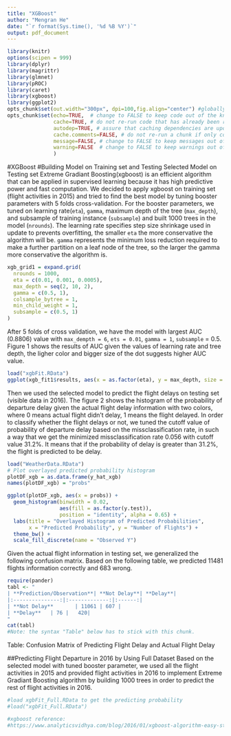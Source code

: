 ```yaml
---
title: "XGBoost"
author: "Mengran He"
date: "`r format(Sys.time(), '%d %B %Y')`"
output: pdf_document
---
```

```r
library(knitr)
options(scipen = 999)
library(dplyr)
library(magrittr)
library(glmnet)
library(pROC)
library(caret)
library(xgboost)
library(ggplot2)
opts_chunk$set(out.width="300px", dpi=100,fig.align="center") #globally set the size of images
opts_chunk$set(echo=TRUE,  # change to FALSE to keep code out of the knitted document
               cache=TRUE, # do not re-run code that has already been run
               autodep=TRUE, # assure that caching dependencies are updated correctly
               cache.comments=FALSE, # do not re-run a chunk if only comments are changed
               message=FALSE, # change to FALSE to keep messages out of the knitted document
               warning=FALSE  # change to FALSE to keep warnings out of the knitted document
               )
```

#XGBoost
#Building Model on Training set and Testing Selected Model on Testing set
Extreme Gradiant Boosting(xgboost) is an efficient algorithm that can be applied in supervised learning because it has high predictive power and fast computation. We decided to apply xgboost on training set (flight activities in 2015) and tried to find the best model by tuning booster parameters with 5 folds cross-validation. For the booster parameters, we tuned on learning rate(`eta`), `gamma`, maximum depth of the tree (`max_depth`), and subsample of training instance (`subsample`) and built 1000 trees in the model (`nrounds`). The learning rate specifies step size shrinkage used in update to prevents overfitting, the smaller `eta` the more conservative the algorithm will be. `gamma` represents the minimum loss reduction required to make a further partition on a leaf node of the tree, so the larger the gamma more conservative the algorithm is.

```r
xgb_grid1 = expand.grid(
  nrounds = 1000,
  eta = c(0.01, 0.001, 0.0005),
  max_depth = seq(2, 10, 2),
  gamma = c(0.5, 1),
  colsample_bytree = 1,    
  min_child_weight = 1,   
  subsample = c(0.5, 1)   
)
```

After 5 folds of cross validation, we have the model with largest AUC (0.8806) value with `max_dempth = 6`, `ets = 0.01`, `gamma = 1`, `subsample` = 0.5. Figure 1 shows the results of AUC given the values of learning rate and tree depth, the ligher color and bigger size of the dot suggests higher AUC value.

```r
load("xgbFit.RData")
ggplot(xgb_fit1$results, aes(x = as.factor(eta), y = max_depth, size = ROC, color = ROC)) + geom_point() + theme_bw() + scale_size_continuous(guide = "none") + labs(x = "Learning Rate (ETA)", y = "Maximum Depth of the Tree", title = "Scatter Plot of AUC given Learning \nRate and Tree Depth")
```

Then we used the selected model to predict the flight delays on testing set (visible data in 2016). The figure 2 shows the histogram of the probability of departure delay given the actual flight delay information with two colors, where 0 means actual flight didn't delay, 1 means the flight delayed. In order to classify whether the flight delays or not, we tuned the cutoff value of probability of departure delay based on the missclassification rate, in such a way that we get the minimized missclassification rate 0.056 with cutoff value 31.2%. It means that if the probability of delay is greater than 31.2%, the flight is predicted to be delay. 

```r
load("WeatherData.RData")
# Plot overlayed predicted probability histogram 
plotDF_xgb = as.data.frame(y_hat_xgb)
names(plotDF_xgb) = "probs"

ggplot(plotDF_xgb, aes(x = probs)) + 
  geom_histogram(binwidth = 0.02, 
                 aes(fill = as.factor(y.test)),
                 position = "identity", alpha = 0.65) +
  labs(title = "Overlayed Histogram of Predicted Probabilities",
       x = "Predicted Probability", y = "Number of Flights") +
  theme_bw() +
  scale_fill_discrete(name = "Observed Y")
```

Given the actual flight information in testing set, we generalized the following confusion matrix. Based on the following table, we predicted 11481 flights information correctly and 683 wrong.

```r
require(pander)
tabl <- "  
| **Prediction/Observation**| **Not Delay**| **Delay**|
|:---------------:|:-------------:|:------:|
| **Not Delay**       | 11061 | 607 |
| **Delay**   | 76 |   420|
"
cat(tabl)
#Note: the syntax "Table" below has to stick with this chunk.
```
Table: Confusion Matrix of Predicting Flight Delay and Actual Flight Delay


##Predicting Flight Departure in 2016 by Using Full Dataset
Based on the selected model with tuned booster parameter, we used all the flight activities in 2015 and provided flight activities in 2016 to implement Extreme Gradiant Boosting algorithm by building 1000 trees in order to predict the rest of flight activities in 2016. 

```r
#load xgbFit_Full.RData to get the predicting probability
#load("xgbFit_Full.RData")
```



```r
#xgboost reference:
#https://www.analyticsvidhya.com/blog/2016/01/xgboost-algorithm-easy-steps/
```


